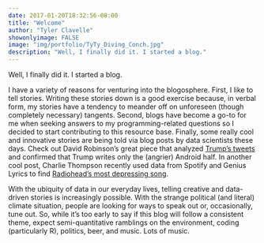 ```yaml
---
date: 2017-01-20T18:32:56-08:00
title: "Welcome"
author: "Tyler Clavelle"
showonlyimage: FALSE
image: "img/portfolio/TyTy_Diving_Conch.jpg"
description: "Well, I finally did it. I started a blog."
---
```


Well, I finally did it. I started a blog.

I have a variety of reasons for venturing into the blogosphere. First, I like to tell stories. Writing these stories down is a good exercise because, in verbal form, my stories have a tendency to meander off on unforeseen (though completely necessary) tangents. Second, blogs have become a go-to for me when seeking answers to my programming-related questions so I decided to start contributing to this resource base. Finally, some really cool and innovative stories are being told via blog posts by data scientists these days. Check out David Robinson's great piece that analyzed [Trump's tweets](http://varianceexplained.org/r/trump-tweets/) and confirmed that Trump writes only the (angrier) Android half. In another cool post, Charlie Thompson recently used data from Spotify and Genius Lyrics to find [Radiohead's most depressing song](http://rcharlie.com/2017-02-16-fitteR-happieR/). 

With the ubiquity of data in our everyday lives, telling creative and data-driven stories is increasingly possible. With the strange political (and literal) climate situation, people are looking for ways to speak out or, occasionally, tune out. So, while it's too early to say if this blog will follow a consistent theme, expect semi-quantitative ramblings on the environment, coding (particularly R), politics, beer, and music. Lots of music. 

